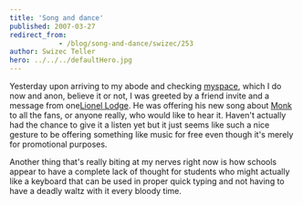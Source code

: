 ```yaml
---
title: 'Song and dance'
published: 2007-03-27
redirect_from: 
            - /blog/song-and-dance/swizec/253
author: Swizec Teller
hero: ../../../defaultHero.jpg
---
```

Yesterday upon arriving to my abode and checking [myspace](http://myspace.com/swizec), which I do now and anon, believe it or not, I was greeted by a friend invite and a message from one[Lionel Lodge](http://profile.myspace.com/index.cfm?fuseaction=user.viewprofile&friendid=58513191). He was offering his new song about [Monk](http://en.wikipedia.org/wiki/Adrian_Monk) to all the fans, or anyone really, who would like to hear it. Haven't actually had the chance to give it a listen yet but it just seems like such a nice gesture to be offering something like music for free even though it's merely for promotional purposes.

Another thing that's really biting at my nerves right now is how schools appear to have a complete lack of thought for students who might actually like a keyboard that can be used in proper quick typing and not having to have a deadly waltz with it every bloody time.